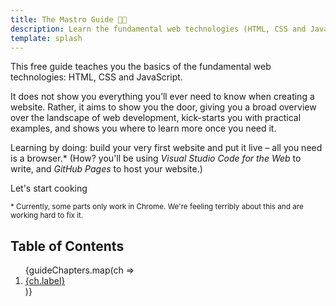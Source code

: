 ```yaml
---
title: The Mastro Guide 👨‍🍳
description: Learn the fundamental web technologies (HTML, CSS and JavaScript) using Mastro
template: splash
---
```




This free guide teaches you the basics of the fundamental web technologies: HTML, CSS and JavaScript.

It does not show you everything you’ll ever need to know when creating a website.
Rather, it aims to show you the door, giving you a broad overview over the landscape of
web development, kick-starts you with practical examples, and shows you where to learn
more once you need it.

Learning by doing: build your very first website and put it live – all you need is a browser.* (How? you'll be using _Visual Studio Code for the Web_ to write, and _GitHub Pages_ to host your website.)

<LinkButton href="/guides/why-html-css/">Let's start cooking</LinkButton>

<p><small>* Currently, some parts only work in Chrome. We're feeling terribly about this and are working hard to fix it.</small></p>


## Table of Contents
<ol>
{guideChapters.map(ch => <li><a href={"../" + ch.slug + "/"}>{ch.label}</a></li>)}
</ol>
